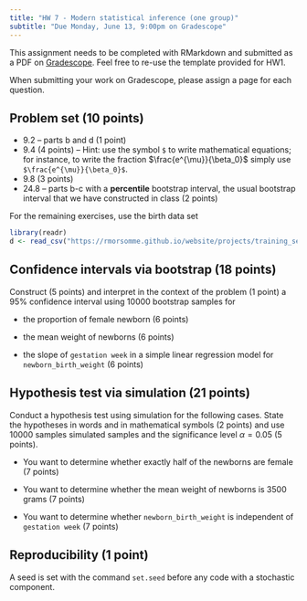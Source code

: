 ```yaml
---
title: "HW 7 - Modern statistical inference (one group)"
subtitle: "Due Monday, June 13, 9:00pm on Gradescope"
---
```


This assignment needs to be completed with RMarkdown and submitted as a PDF on [Gradescope](https://www.gradescope.com/courses/394638). Feel free to re-use the template provided for HW1.

When submitting your work on Gradescope, please assign a page for each question.

## Problem set (10 points)

-   9.2 -- parts b and d (1 point)
-   9.4 (4 points) -- Hint: use the symbol `$` to write mathematical equations; for instance, to write the fraction $\frac{e^{\mu}}{\beta_0}$ simply use `$\frac{e^{\mu}}{\beta_0}$`.
-   9.8 (3 points)
-   24.8 -- parts b-c with a **percentile** bootstrap interval, the usual bootstrap interval that we have constructed in class (2 points)

For the remaining exercises, use the birth data set

```r
library(readr)
d <- read_csv("https://rmorsomme.github.io/website/projects/training_set.csv")
```

## Confidence intervals via bootstrap (18 points)

Construct (5 points) and interpret in the context of the problem (1 point) a 95% confidence interval using 10000 bootstrap samples for

-   the proportion of female newborn (6 points)

-   the mean weight of newborns (6 points)

-   the slope of `gestation week` in a simple linear regression model for `newborn_birth_weight` (6 points)

## Hypothesis test via simulation (21 points)

Conduct a hypothesis test using simulation for the following cases. State the hypotheses in words and in mathematical symbols (2 points) and use 10000 samples simulated samples and the significance level $\alpha=0.05$ (5 points).

-   You want to determine whether exactly half of the newborns are female (7 points)

-   You want to determine whether the mean weight of newborns is 3500 grams (7 points)

-   You want to determine whether `newborn_birth_weight` is independent of `gestation week` (7 points)

## Reproducibility (1 point)

A seed is set with the command `set.seed` before any code with a stochastic component.
